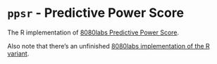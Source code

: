 # `ppsr` - Predictive Power Score
The R implementation of [8080labs Predictive Power Score](https://github.com/8080labs/ppscore).

Also note that there's an unfinished [8080labs implementation of the R variant](https://github.com/8080labs/ppscoreR).
